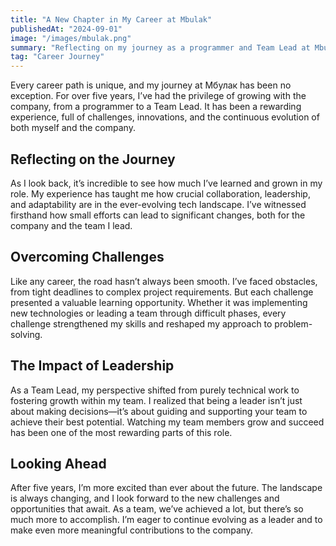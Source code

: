 ```yaml
---
title: "A New Chapter in My Career at Mbulak"
publishedAt: "2024-09-01"
image: "/images/mbulak.png"
summary: "Reflecting on my journey as a programmer and Team Lead at Mbulak, with over five years of growth, challenges, and exciting moments."
tag: "Career Journey"
---
```


Every career path is unique, and my journey at Мбулак has been no exception. For over five years, I’ve had the privilege of growing with the company, from a programmer to a Team Lead. It has been a rewarding experience, full of challenges, innovations, and the continuous evolution of both myself and the company.

## Reflecting on the Journey

As I look back, it’s incredible to see how much I’ve learned and grown in my role. My experience has taught me how crucial collaboration, leadership, and adaptability are in the ever-evolving tech landscape. I’ve witnessed firsthand how small efforts can lead to significant changes, both for the company and the team I lead.

## Overcoming Challenges

Like any career, the road hasn’t always been smooth. I’ve faced obstacles, from tight deadlines to complex project requirements. But each challenge presented a valuable learning opportunity. Whether it was implementing new technologies or leading a team through difficult phases, every challenge strengthened my skills and reshaped my approach to problem-solving.

## The Impact of Leadership

As a Team Lead, my perspective shifted from purely technical work to fostering growth within my team. I realized that being a leader isn’t just about making decisions—it’s about guiding and supporting your team to achieve their best potential. Watching my team members grow and succeed has been one of the most rewarding parts of this role.

## Looking Ahead

After five years, I’m more excited than ever about the future. The landscape is always changing, and I look forward to the new challenges and opportunities that await. As a team, we’ve achieved a lot, but there’s so much more to accomplish. I’m eager to continue evolving as a leader and to make even more meaningful contributions to the company.